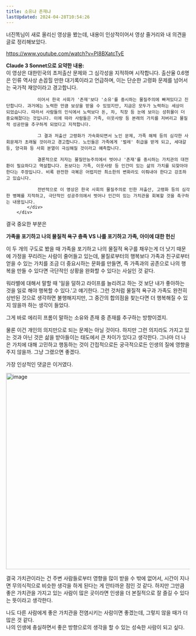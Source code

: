 ```yaml
---
title: 소유냐 존재냐
lastUpdated: 2024-04-28T10:54:26
---
```


너진똑님이 새로 올리신 영상을 봤는데, 내용이 인상적이어서 영상 줄거리와 내 의견을 글로 정리해보았다.

https://www.youtube.com/watch?v=PI8BXatcTyE

<div style=""></div>


<div class="no-underline mx-4 my-4 not-prose text-inherit flex gap-10 border-[1px] px-8 py-4 border-[var(--sl-color-gray-6)] mb-10">
        <div class="prose gap-y-0.5 overflow-hidden flex flex-col">
            <strong>Claude 3 Sonnet으로 요약한 내용:</strong>
            <div>
                이 영상은 대한민국의 초저출산 문제와 그 심각성을 지적하며 시작합니다. 출산율 0.6명은 인류 역사상 손꼽힐 만한 대기록이라고 언급하며, 이는 단순한 고령화 문제를 넘어서는 국가적 재앙이라고 경고합니다.

                이어서 한국 사회가 '존재'보다 '소유'를 중시하는 물질주의에 빠져있다고 진단합니다. 과거에는 노력한 만큼 보상을 받을 수 있었지만, 지금은 모두가 노력하는 세상이 되었습니다. 따라서 사람들의 인식에서 노력보다 돈, 차, 직장 등 눈에 보이는 성취물이 더 중요해졌다는 것입니다. 이에 따라 사람들은 가족, 이웃사랑 등 본래의 가치를 저버리고 물질적 성공만을 추구하게 되었다고 지적합니다.

                그 결과 저출산 고령화가 가속화되면서 노인 문제, 가족 해체 등의 심각한 사회문제가 초래될 것이라고 경고합니다. 노인들은 가족에게 '벌레' 취급을 받게 되고, 세대갈등, 양극화 등 사회 분열이 극심해질 것이라고 예측합니다.

                결론적으로 저자는 물질만능주의에서 벗어나 '존재'를 중시하는 가치관의 대전환이 필요하다고 역설합니다. 돈보다는 가족, 이웃사랑 등 인간미 있는 삶의 가치를 되찾아야 한다는 주장입니다. 비록 완전한 극복은 어렵지만 최소한의 변화라도 이뤄내야 한다고 강조하고 있습니다.

                전반적으로 이 영상은 한국 사회의 물질주의로 인한 저출산, 고령화 등의 심각한 병폐를 지적하고, 극단적인 성공주의에서 벗어나 인간미 있는 가치관을 회복할 것을 촉구하는 내용입니다.
            </div>
        </div>
</div>


결국 중요한 부분은

**가족을 포기하고 나의 물질적 욕구 충족 VS 나를 포기하고 가족, 아이에 대한 헌신**

이 두 개의 구도로 봤을 때 가족을 포기하고 나의 물질적 욕구를 채우는게 더 낫기 때문에 가정을 꾸리려는 사람이 줄어들고 있는데,
물질로부터의 행복보다 가족과 친구로부터 얻을 수 있는 가치를 조금 더 중요시하는 문화를 만들면, 즉 가족과의 공존으로 나의 행복을 만들 수 있다면 극단적인 상황을 완화할 수 있다는 사실인 것 같다.

워라밸에 대해서 말할 때 '일을 덜하고 라이프를 늘리려고 하는 것 보단 내가 좋아하는 것을 일로 해야 행복할 수 있다.'고 얘기한다. 그런 것처럼 물질적 욕구과 가족도 완전히 상반된 것으로 생각하면 불행해지지만, 그 중간의 합의점을 찾는다면 더 행복해질 수 있지 않을까 하는 생각이 들었다. 

그게 바로 에리히 프롬이 말하는 소유와 존재 중 존재를 추구하는 방향이겠지.

물론 이건 개인의 의지만으로 되는 문제는 아닐 것이다. 하지만 그런 의지라도 가지고 있는 것과 아닌 것은 삶을 받아들이는 태도에서 큰 차이가 있다고 생각한다. 그나마 더 나은 가치에 대해 고민하고 행동하는 것이 간접적으로든 궁극적으로든 인생의 질에 영향을 주지 않을까. 그냥 그랬으면 좋겠다.

가장 인상적인 댓글은 이거였다. 

<img width="537" alt="image" src="https://github.com/rlaisqls/blog/assets/81006587/242efc18-9403-4330-bbc6-9a20ba199852"/>

결국 가치관이라는 건 주변 사람들로부터 영향을 많이 받을 수 밖에 없어서, 시간이 지나면 무의식적으로 비슷한 생각을 하게 된다는 게 안타까운 점인 것 같다. 하지만 그만큼 좋은 가치관을 가지고 있는 사람이 많은 곳이라면 인생을 더 본질적으로 잘 즐길 수 있다는 뜻이라고 생각한다.

나도 다른 사람에게 좋은 가치관을 전염시키는 사람이면 좋겠는데, 그렇지 않을 때가 더 많은 것 같다. <br/>
나의 인생에 충실하면서 좋은 방향으로의 생각을 할 수 있는 성숙한 사람이 되고 싶다.